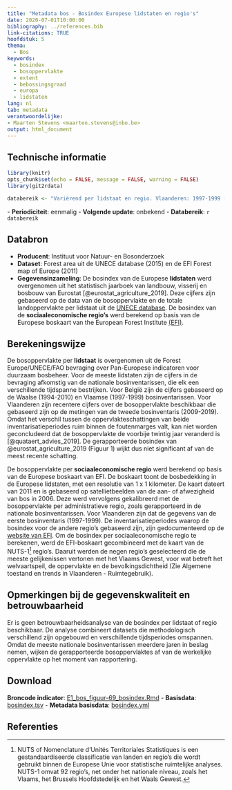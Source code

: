```yaml
---
title: "Metadata bos - Bosindex Europese lidstaten en regio's"
date: 2020-07-01T10:00:00
bibliography: ../references.bib
link-citations: TRUE
hoofdstuk: 5
thema:
  - Bos
keywords:
  - bosindex
  - bosoppervlakte
  - extent
  - bebossingsgraad
  - europa
  - lidstaten
lang: nl
tab: metadata
verantwoordelijke:
- Maarten Stevens <maarten.stevens@inbo.be>
output: html_document
---
```

## Technische informatie

```r
library(knitr)
opts_chunk$set(echo = FALSE, message = FALSE, warning = FALSE)
library(git2rdata)
```

```r
databereik <- "Variërend per lidstaat en regio. Vlaanderen: 1997-1999 (VBI 1)"
```
\- **Periodiciteit**: eenmalig
\- **Volgende update**: onbekend
\- **Databereik**: `r databereik`

## Databron

- **Producent**: Instituut voor Natuur- en Bosonderzoek
- **Dataset**: Forest area uit de UNECE database (2015) en de EFI Forest map of Europe (2011)
- **Gegevensinzameling**: De bosindex van de Europese **lidstaten** werd overgenomen uit het statistisch jaarboek van landbouw, visserij en bosbouw van Eurostat [@eurostat_agriculture_2019]. 
Deze cijfers zijn gebaseerd op de data van de bosoppervlakte en de totale landoppervlakte per lidstaat uit de [UNECE database](https://w3.unece.org/PXWeb2015/pxweb/en/STAT/STAT__26-TMSTAT1__010-TM15FR1/010_en_TM15_1_1_a_r.px/).
De bosindex van de **sociaaleconomische regio's** werd berekend op basis van de Europese boskaart van the European Forest Institute [(EFI)](https://efi.int/knowledge/maps/forest).

## Berekeningswijze

De bosoppervlakte per **lidstaat** is overgenomen uit de Forest Europe/UNECE/FAO bevraging over Pan-Europese indicatoren voor duurzaam bosbeheer. 
Voor de meeste lidstaten zijn de cijfers in de bevraging afkomstig van de nationale bosinventarissen, die elk een verschillende tijdspanne bestrijken. 
Voor België zijn de cijfers gebaseerd op de Waalse (1994-2010) en Vlaamse (1997-1999) bosinventarissen.
Voor Vlaanderen zijn recentere cijfers over de bosoppervlakte beschikbaar die gebaseerd zijn op de metingen van de tweede bosinventaris (2009-2019).
Omdat het verschil tussen de oppervlakteschattingen van beide inventarisatieperiodes ruim binnen de foutenmarges valt, kan niet worden geconcludeerd dat de bosoppervlakte de voorbije twintig jaar veranderd is [@quataert_advies_2019].
De gerapporteerde bosindex van @eurostat_agriculture_2019 (Figuur 1) wijkt dus niet significant af van de meest recente schatting.

De bosoppervlakte per **sociaaleconomische regio** werd berekend op basis van de Europese boskaart van EFI. De boskaart toont de bosbedekking in de Europese lidstaten, met een resolutie van 1 x 1 kilometer.
De kaart dateert van 2011 en is gebaseerd op satellietbeelden van de aan- of afwezigheid van bos in 2006.
Deze werd vervolgens gekalibreerd met de bosoppervlakte per administratieve regio, zoals gerapporteerd in de nationale bosinventarissen.
Voor Vlaanderen zijn dat de gegevens van de eerste bosinventaris (1997-1999).
De inventarisatieperiodes waarop de bosindex voor de andere regio's gebaseerd zijn, zijn gedocumenteerd op de [website van EFI](https://efi.int/knowledge/maps/forest).
Om de bosindex per sociaaleconomische regio te berekenen, werd de EFI-boskaart gecombineerd met de kaart van de NUTS-1^[NUTS of Nomenclature d’Unités Territoriales Statistiques is een gestandaardiseerde classificatie van landen en regio’s die wordt gebruikt binnen de Europese Unie voor statistische ruimtelijke analyses. NUTS-1 omvat 92 regio’s, net onder het nationale niveau, zoals het Vlaams, het Brussels Hoofdstedelijk en het Waals Gewest.] regio's.
Daaruit werden de negen regio's geselecteerd die de meeste gelijkenissen vertonen met het Vlaams Gewest, voor wat betreft het welvaartspeil, de oppervlakte en de bevolkingsdichtheid (Zie Algemene toestand en trends in Vlaanderen - Ruimtegebruik).

## Opmerkingen bij de gegevenskwaliteit en betrouwbaarheid

Er is geen betrouwbaarheidsanalyse van de bosindex per lidstaat of regio beschikbaar. 
De analyse combineert datasets die methodologisch verschillend zijn opgebouwd en verschillende tijdsperiodes omspannen. 
Omdat de meeste nationale bosinventarissen meerdere jaren in beslag nemen, wijken de gerapporteerde bosoppervlaktes af van de werkelijke oppervlakte op het moment van rapportering.

## Download

**Broncode indicator**:
[E1_bos_figuur-69_bosindex.Rmd](../e1_bos_bosindex/e1_bos_figuur69_bosindex.Rmd)
- **Basisdata**: [bosindex.tsv](../e1_bos_bosindex/bosindex.tsv)
- **Metadata basisdata**: [bosindex.yml](../e1_bos_bosindex/bosindex.yml)

## Referenties
